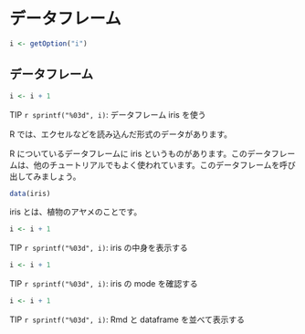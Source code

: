 # データフレーム {#dataframe}

```r
i <- getOption("i")
```

## データフレーム

::: callout-tip
```r
i <- i + 1
```
TIP `r sprintf("%03d", i)`: データフレーム iris を使う
:::

R では、エクセルなどを読み込んだ形式のデータがあります。

R についているデータフレームに iris というものがあります。このデータフレームは、他のチュートリアルでもよく使われています。このデータフレームを呼び出してみましょう。

```r
data(iris)
```

iris とは、植物のアヤメのことです。

::: callout-tip
```r
i <- i + 1
```
TIP `r sprintf("%03d", i)`: iris の中身を表示する
:::

::: callout-tip
```r
i <- i + 1
```
TIP `r sprintf("%03d", i)`: iris の mode を確認する
:::

::: callout-tip
```r
i <- i + 1
```
TIP `r sprintf("%03d", i)`: Rmd と dataframe を並べて表示する
:::
